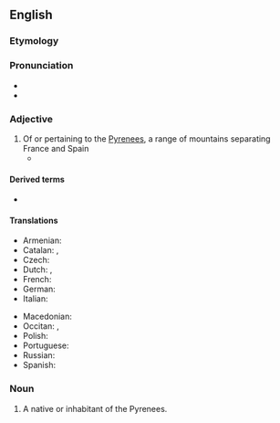 ==English==

===Etymology===
{{suffix|en|Pyrenees|ean}}

===Pronunciation===
* {{IPA|en|/ˌpɪɹəˈniːən/}}
* {{audio|en|LL-Q1860 (eng)-Vealhurl-Pyrenean.wav|Audio (southern England)}}

===Adjective===
{{en-adj|-}}

# Of or pertaining to the [[Pyrenees]], a range of mountains separating France and Spain
#* {{quote-book|en|year=1845|author=Selina Bunbury|title=Evenings in the Pyrenées|passage=Pierre held his berret<!--sic--> in his hand, and the boldness of the '''Pyrenean''' hunter was strangely overcome in the absence of all apparent danger: he really knew not what he did or what he said.}}

====Derived terms====
* {{l|en|Pyrenean desman}}

====Translations====
{{trans-top|of or pertaining to the Pyrenees}}
* Armenian: {{t|hy|պիրենեյան}}
* Catalan: {{t|ca|pirenaic}}, {{t+|ca|pirinenc}}
* Czech: {{t+|cs|pyrenejský}}
* Dutch: {{t+|nl|Pyrenees}}, {{t+|nl|Pyrenese}}
* French: {{t+|fr|pyrénéen|m}}
* German: {{t|de|pyrenäisch}}
* Italian: {{t|it|pirenaico}}
{{trans-mid}}
* Macedonian: {{t|mk|пирине́јски}}
* Occitan: {{t|oc|pirenenc}}, {{t|oc|pirenèu}}
* Polish: {{t+|pl|pirenejski}}
* Portuguese: {{t|pt|pirenaico}}
* Russian: {{t+|ru|пирене́йский}}
* Spanish: {{t+|es|pirenaico}}
{{trans-bottom}}

===Noun===
{{en-noun}}

# A native or inhabitant of the Pyrenees.